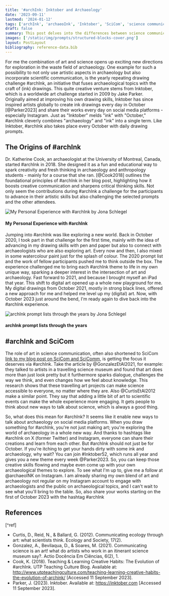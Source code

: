 ```yaml
---
title: '#archInk: Inktober and Archaeology'
date: '2023-09-11'
lastmod: '2024-01-12'
tags: ['archInk', 'archaeoInk', 'Inktober', 'SciCom', 'science communication']
draft: false
summary: This post delves into the differences between science communication and scientific communication and how these can be defined and differentiated, particularly in the field of archaeology.
images: ['/static/img/prompts/structured-blocks-cover.png']
layout: PostLayout
bibliography: reference-data.bib
---
```


For me the combination of art and science opens up exciting new directions for exploration in the waste field of archaeology. One example for such a possibility to not only use artistic aspects in archaeology but also incorporate scientific communication, is the yearly repeating drawing challenge #archInk, an initiative that fuses archaeological topics with the craft of (ink) drawings. This quite creative venture stems from Inktober, which is a worldwide art challenge started in 2009 by Jake Parker. Originally aimed at improving his own drawing skills, Inktober has since inspired artists globally to create ink drawings every day in October [@Parker2023] and share their works every day on social media platforms - especially Instagram. Just as "Inktober" melds "ink" with "October," #archInk cleverly combines "archaeology" and "ink" into a single term. Like Inktober, #archInk also takes place every October with daily drawing prompts.

## The Origins of #archInk

Dr. Katherine Cook, an archaeologist at the University of Montreal, Canada, started #archInk in 2018. She designed it as a fun and educational way to spark creativity and fresh thinking in archaeology and anthropology students - mainly for a course that she ran. [@Cook2018] outlines the foundational principles of #archInk in her blog post, highlighting how it boosts creative communication and sharpens critical thinking skills. Not only seem the contributions during #archInk a challenge for the participants to advance in their artistic skills but also challenging the selected prompts and the other attendees.

![My Personal Experience with #archInk by Jona Schlegel](/static/img/blog/archInk/archInkMyDrawings.jpg)

#### My Personal Experience with #archInk

Jumping into #archInk was like exploring a new world. Back in October 2020, I took part in that challenge for the first time, mainly with the idea of advancing in my drawing skills with pen and paper but also to connect with archaeologists who are also exploring art. Every now and then, I also mixed in some watercolour paint just for the splash of colour.
The 2020 prompt list and the work of fellow participants pushed me to think outside the box. The experience challenged me to bring each #archInk theme to life in my own unique way, sparking a deeper interest in the intersection of art and archaeology. Fast forward to 2021, and because I brought myself an iPad that year. This shift to digital art opened up a whole new playground for me. My digital drawings from October 2021, mostly in strong black lines, offered a new approach for me and helped me level up my (digital) art. Now, with October 2023 just around the bend, I'm ready again to dive back into the #archInk experience.

![archInk prompt lists through the years  by Jona Schlegel](/static/img/blog/archInk/archInkPrompts.jpg)

#### archInk prompt lists through the years

## #archInk and SciCom

The role of art in science communication, often also shortened to SciCom [link to my blog post on SciCom and SciComm](/blog/science-communication-vs-scientific-communication), is getting the focus it deserves via #archInk. Take the article by @GonzalezEtAl2021, for example: they talked to artists in a travelling science museum and found that art does more than just look pretty but it furthermore sparks dialogue, challenges the way we think, and even changes how we feel about knowledge. This research shows that these travelling art projects can make science accessible to everyone, no matter where they are. Also @CurtisEtAl2012 make a similar point. They say that adding a little bit of art to scientific events can make the whole experience more engaging. It gets people to think about new ways to talk about science, which is always a good thing.

So, what does this mean for #archInk? It seems like it enable new ways to talk about archaeology on social media platforms. When you draw something for #archInk, you're not just making art; you're exploring the world of archaeology in a whole new way. And thanks to hashtags like #archInk on X (former Twitter) and Instagram, everyone can share their creations and learn from each other. But #archInk should not just be for October. If you're itching to get your hands dirty with some ink and archaeology, why wait? You can join #Inktober52, which runs all year and gives you a new theme every week @Parker2023. So, you can keep those creative skills flowing and maybe even come up with your own archaeological themes to explore. To see what I'm up to, give me a follow at @archaeoINK on Instagram. I am already sharing my own blend of art and archaeology not regular on my Instagram account to engage with archaeologists and the public on archaeological topics, and I can't wait to see what you'll bring to the table. So, also share your works starting on the first of October 2023 with the hashtag #archInk

## References

[^ref]

- Curtis, D., Reid, N., & Ballard, G. (2012). Communicating ecology through art: what scientists think. Ecology and Society, 17(2).
- Gonzalez, A., Bevilaqua, D., & Soares, M. (2021). Communicating science is an art! what do artists who work in an itinerant science museum say?. Actio Docência Em Ciências, 6(2), 1.
- Cook, K. (2018). Teaching & Learning Creative Habits: The Evolution of #archInk. UTP Teaching Culture Blog. Available at: http://www.utpteachingculture.com/teaching-learning-creative-habits-the-evolution-of-archink/ [Accessed 11 September 2023].
- Parker, J. (2023). Inktober. Available at: https://inktober.com [Accessed 11 September 2023].
